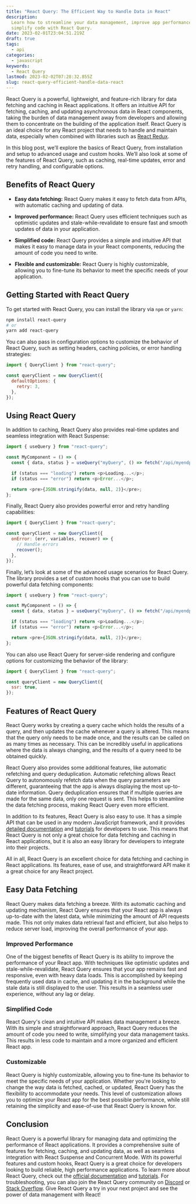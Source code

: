 ```yaml
---
title: "React Query: The Efficient Way to Handle Data in React"
description:
  Learn how to streamline your data management, improve app performance, and
  simplify code with React Query.
date: 2023-02-01T23:04:51.219Z
draft: true
tags:
  - api
categories:
  - javascript
keywords:
  - React Query
lastmod: 2023-02-02T07:28:32.855Z
slug: react-query-efficient-handle-data-react
---
```


React Query is a powerful, lightweight, and feature-rich library for data fetching and caching in React applications. It offers an intuitive API for fetching, caching, and updating asynchronous data in React components, taking the burden of data management away from developers and allowing them to concentrate on the building of the application itself. React Query is an ideal choice for any React project that needs to handle and maintain data, especially when combined with libraries such as [React Redux](https://react-redux.js.org/).

In this blog post, we’ll explore the basics of React Query, from installation and setup to advanced usage and custom hooks. We’ll also look at some of the features of React Query, such as caching, real-time updates, error and retry handling, and configurable options.

## Benefits of React Query

- **Easy data fetching:** React Query makes it easy to fetch data from APIs, with automatic caching and updating of data.

- **Improved performance:** React Query uses efficient techniques such as optimistic updates and stale-while-revalidate to ensure fast and smooth updates of data in your application.

- **Simplified code:** React Query provides a simple and intuitive API that makes it easy to manage data in your React components, reducing the amount of code you need to write.

- **Flexible and customizable:** React Query is highly customizable, allowing you to fine-tune its behavior to meet the specific needs of your application.

## Getting Started with React Query

To get started with React Query, you can install the library via `npm` or `yarn`:

```bash
npm install react-query
# or
yarn add react-query
```

You can also pass in configuration options to customize the behavior of React Query, such as setting headers, caching policies, or error handling strategies:

```js
import { QueryClient } from "react-query";

const queryClient = new QueryClient({
  defaultOptions: {
    retry: 3,
  },
});
```

## Using React Query

In addition to caching, React Query also provides real-time updates and seamless integration with React Suspense:

```js
import { useQuery } from "react-query";

const MyComponent = () => {
  const { data, status } = useQuery("myQuery", () => fetch("/api/myendpoint"));

  if (status === "loading") return <p>Loading...</p>;
  if (status === "error") return <p>Error...</p>;

  return <pre>{JSON.stringify(data, null, 2)}</pre>;
};
```

Finally, React Query also provides powerful error and retry handling capabilities:

```js
import { QueryClient } from "react-query";

const queryClient = new QueryClient({
  onError: (err, variables, recover) => {
    // Handle errors
    recover();
  },
});
```

Finally, let’s look at some of the advanced usage scenarios for React Query. The library provides a set of custom hooks that you can use to build powerful data fetching components:

```js
import { useQuery } from "react-query";

const MyComponent = () => {
  const { data, status } = useQuery("myQuery", () => fetch("/api/myendpoint"));

  if (status === "loading") return <p>Loading...</p>;
  if (status === "error") return <p>Error...</p>;

  return <pre>{JSON.stringify(data, null, 2)}</pre>;
};
```

You can also use React Query for server-side rendering and configure options for customizing the behavior of the library:

```js
import { QueryClient } from "react-query";

const queryClient = new QueryClient({
  ssr: true,
});
```

## Features of React Query

React Query works by creating a query cache which holds the results of a query, and then updates the cache whenever a query is altered. This means that the query only needs to be made once, and the results can be called on as many times as necessary. This can be incredibly useful in applications where the data is always changing, and the results of a query need to be obtained quickly.

React Query also provides some additional features, like automatic refetching and query deduplication. Automatic refetching allows React Query to autonomously refetch data when the query parameters are different, guaranteeing that the app is always displaying the most up-to-date information. Query deduplication ensures that if multiple queries are made for the same data, only one request is sent. This helps to streamline the data fetching process, making React Query even more efficient.

In addition to its features, React Query is also easy to use. It has a simple API that can be used in any modern JavaScript framework, and it provides [detailed documentation](https://react-query.tanstack.com/docs/overview) and [tutorials](https://react-query.tanstack.com/tutorials) for developers to use. This means that React Query is not only a great choice for data fetching and caching in React applications, but it is also an easy library for developers to integrate into their projects.

All in all, React Query is an excellent choice for data fetching and caching in React applications. Its features, ease of use, and straightforward API make it a great choice for any React project.

## Easy Data Fetching

React Query makes data fetching a breeze. With its automatic caching and updating mechanism, React Query ensures that your React app is always up-to-date with the latest data, while minimizing the amount of API requests made. This not only makes data retrieval fast and efficient, but also helps to reduce server load, improving the overall performance of your app.

### Improved Performance

One of the biggest benefits of React Query is its ability to improve the performance of your React app. With techniques like optimistic updates and stale-while-revalidate, React Query ensures that your app remains fast and responsive, even with heavy data loads. This is accomplished by keeping frequently used data in cache, and updating it in the background while the stale data is still displayed to the user. This results in a seamless user experience, without any lag or delay.

### Simplified Code

React Query's clean and intuitive API makes data management a breeze. With its simple and straightforward approach, React Query reduces the amount of code you need to write, simplifying your data management tasks. This results in less code to maintain and a more organized and efficient React app.

### Customizable

React Query is highly customizable, allowing you to fine-tune its behavior to meet the specific needs of your application. Whether you're looking to change the way data is fetched, cached, or updated, React Query has the flexibility to accommodate your needs. This level of customization allows you to optimize your React app for the best possible performance, while still retaining the simplicity and ease-of-use that React Query is known for.

## Conclusion

React Query is a powerful library for managing data and optimizing the performance of React applications. It provides a comprehensive suite of features for fetching, caching, and updating data, as well as seamless integration with React Suspense and Concurrent Mode. With its powerful features and custom hooks, React Query is a great choice for developers looking to build reliable, high performance applications. To learn more about React Query, check out the [official documentation](https://react-query.tanstack.com/) and [tutorials](https://react-query.tanstack.com/docs/tutorials). For troubleshooting, you can also join the React Query community on [Discord](https://discord.com/invite/reactquery) or [Stack Overflow](https://stackoverflow.com/questions/tagged/react-query). Give React Query a try in your next project and see the power of data management with React!
